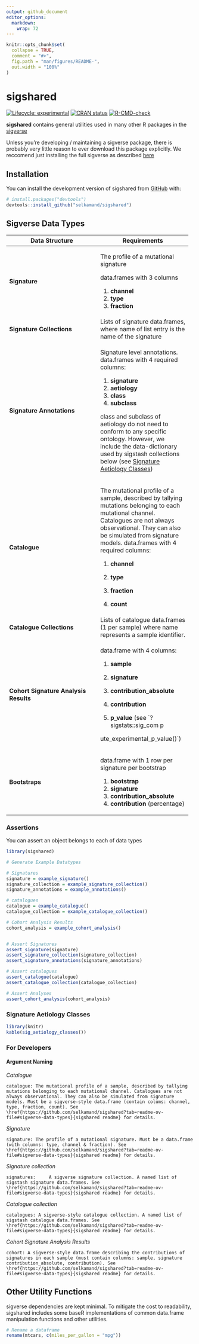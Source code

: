 ```yaml
---
output: github_document
editor_options: 
  markdown: 
    wrap: 72
---
```


<!-- README.md is generated from README.Rmd. Please edit that file -->

```r
knitr::opts_chunk$set(
  collapse = TRUE,
  comment = "#>",
  fig.path = "man/figures/README-",
  out.width = "100%"
)
```

# sigshared

<!-- badges: start -->

[![Lifecycle:
experimental](https://img.shields.io/badge/lifecycle-experimental-orange.svg)](https://lifecycle.r-lib.org/articles/stages.html#experimental)
[![CRAN
status](https://www.r-pkg.org/badges/version/sigshared)](https://CRAN.R-project.org/package=sigshared)
[![R-CMD-check](https://github.com/selkamand/sigshared/actions/workflows/R-CMD-check.yaml/badge.svg)](https://github.com/selkamand/sigshared/actions/workflows/R-CMD-check.yaml)

<!-- badges: end -->

**sigshared** contains general utilities used in many other R packages
in the [sigverse](https://github.com/selkamand/sigverse)

Unless you're developing / maintaining a sigverse package, there is
probably very little reason to ever download this package explicitly. We
reccomend just installing the full sigverse as described
[here](https://github.com/selkamand/sigverse)

## Installation

You can install the development version of sigshared from
[GitHub](https://github.com/) with:

``` r
# install.packages("devtools")
devtools::install_github("selkamand/sigshared")
```

## Sigverse Data Types

+----------------------------------+----------------------------------+
| Data Structure                   | Requirements                     |
+==================================+==================================+
| **Signature**                    | The profile of a mutational      |
|                                  | signature                        |
|                                  |                                  |
|                                  | data.frames with 3 columns       |
|                                  |                                  |
|                                  | 1.  **channel**                  |
|                                  | 2.  **type**                     |
|                                  | 3.  **fraction**                 |
+----------------------------------+----------------------------------+
| **Signature Collections**        | Lists of signature data.frames,  |
|                                  | where name of list entry is the  |
|                                  | name of the signature            |
+----------------------------------+----------------------------------+
| **Signature Annotations**        | Signature level annotations.     |
|                                  | data.frames with 4 required      |
|                                  | columns:                         |
|                                  |                                  |
|                                  | 1.  **signature**                |
|                                  | 2.  **aetiology**                |
|                                  | 3.  **class**                    |
|                                  | 4.  **subclass**                 |
|                                  |                                  |
|                                  | class and subclass of aetiology  |
|                                  | do not need to conform to any    |
|                                  | specific ontology. However, we   |
|                                  | include the data-dictionary used |
|                                  | by sigstash collections below    |
|                                  | (see [Signature Aetiology        |
|                                  | Classes])                        |
+----------------------------------+----------------------------------+
| **Catalogue**                    | The mutational profile of a      |
|                                  | sample, described by tallying    |
|                                  | mutations belonging to each      |
|                                  | mutational channel. Catalogues   |
|                                  | are not always observational.    |
|                                  | They can also be simulated from  |
|                                  | signature models. data.frames    |
|                                  | with 4 required columns:         |
|                                  |                                  |
|                                  | 1.  **channel**                  |
|                                  |                                  |
|                                  | 2.  **type**                     |
|                                  |                                  |
|                                  | 3.  **fraction**                 |
|                                  |                                  |
|                                  | 4.  **count**                    |
+----------------------------------+----------------------------------+
| **Catalogue Collections**        | Lists of catalogue data.frames   |
|                                  | (1 per sample) where name        |
|                                  | represents a sample identifier.  |
+----------------------------------+----------------------------------+
| **Cohort Signature Analysis      | data.frame with 4 columns:       |
| Results**                        |                                  |
|                                  | 1.  **sample**                   |
|                                  |                                  |
|                                  | 2.  **signature**                |
|                                  |                                  |
|                                  | 3.  **contribution_absolute**    |
|                                  |                                  |
|                                  | 4.  **contribution**             |
|                                  |                                  |
|                                  | 5.  **p_value** (see             |
|                                  |     \`?sigstats::sig_com p       |
|                                  |                                  |
|                                  | ute_experimental_p_value()\`)    |
+----------------------------------+----------------------------------+
| **Bootstraps**                   | data.frame with 1 row per        |
|                                  | signature per bootstrap          |
|                                  |                                  |
|                                  | 1.  **bootstrap**                |
|                                  | 2.  **signature**                |
|                                  | 3.  **contribution_absolute**    |
|                                  | 4.  **contribution**             |
|                                  |     (percentage)                 |
+----------------------------------+----------------------------------+

### Assertions

You can assert an object belongs to each of data types

```r
library(sigshared)

# Generate Example Datatypes

# Signatures
signature = example_signature()
signature_collection = example_signature_collection()
signature_annotations = example_annotations()

# catalogues
catalogue = example_catalogue()
catalogue_collection = example_catalogue_collection()

# Cohort Analysis Results
cohort_analysis = example_cohort_analysis()


# Assert Signatures
assert_signature(signature)
assert_signature_collection(signature_collection)
assert_signature_annotations(signature_annotations)

# Assert catalogues
assert_catalogue(catalogue)
assert_catalogue_collection(catalogue_collection)

# Assert Analyses
assert_cohort_analysis(cohort_analysis)
```

### Signature Aetiology Classes {data-link="Signature Aetiology Classes"}

```r
library(knitr)
kable(sig_aetiology_classes())
```

### For Developers

#### Argument Naming

*Catalogue*

```         
catalogue: The mutational profile of a sample, described by tallying mutations belonging to each mutational channel. Catalogues are not always observational. They can also be simulated from signature models. Must be a sigverse-style data.frame (contain colums: channel, type, fraction, count). See \href{https://github.com/selkamand/sigshared?tab=readme-ov-file#sigverse-data-types}{sigshared readme} for details.
```

*Signature*

```         
signature: The profile of a mutational signature. Must be a data.frame (with columns: type, channel & fraction). See \href{https://github.com/selkamand/sigshared?tab=readme-ov-file#sigverse-data-types}{sigshared readme} for details.
```

*Signature collection*

```         
signatures:     A sigverse signature collection. A named list of sigstash signature data.frames. See \href{https://github.com/selkamand/sigshared?tab=readme-ov-file#sigverse-data-types}{sigshared readme} for details.
```

*Catalogue collection*

```         
catalogues: A sigverse-style catalogue collection. A named list of sigstash catalogue data.frames. See \href{https://github.com/selkamand/sigshared?tab=readme-ov-file#sigverse-data-types}{sigshared readme} for details.
```

*Cohort Signature Analysis Results*

```         
cohort: A sigverse-style data.frame describing the contributions of signatures in each sample (must contain columns: sample, signature contribution_absolute, contribution). See \href{https://github.com/selkamand/sigshared?tab=readme-ov-file#sigverse-data-types}{sigshared readme} for details.
```

## Other Utility Functions

sigverse dependencies are kept minimal. To mitigate the cost to
readability, sigshared includes some baseR implementations of common
data.frame manipulation functions and other utilities.

```r
# Rename a dataframe
rename(mtcars, c(miles_per_gallon = "mpg"))
```
